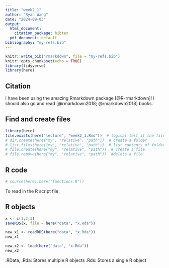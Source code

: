 ```yaml
---
title: "week2_1"
author: "Ryan Wang"
date: "2024-09-03"
output:
  html_document:
    citation_package: bibtex
  pdf_document: default
bibliography: "my-refs.bib"
---
```


```r
knitr::write_bib("rmarkdown", file = "my-refs.bib")
knitr::opts_chunk$set(echo = TRUE)
library(tidyverse)
library(here)
```

## Citation

I have been using the amazing Rmarkdown package [@R-rmarkdown]! I should also go and read [@rmarkdown2018; @rmarkdown2018] books.

## Find and create files
```r
library(here)
file.exists(here("lecture", "week2_1.Rmd"))  # logical test if the file exists
# dir.create(here("my", "relative", "path"))  # create a folder
# list.files(here("my", "relative", "path"))  # list contents of folder
# file.create(here("my", "relative", "path"))  # create a file
# file.remove(here("my", "relative", "path"))  #delete a file
```

## R code
```r
# source(here::here("functions.R"))
```
To read in the R script file.

## R objects
```r
x <- c(1,2,3)
saveRDS(x, file = here("data", "x.Rda"))

new_x1 <- readRDS(here("data", "x.Rda"))
new_x1

new_x2 <- load(here("data", "x.Rda"))
new_x2
```
.RData, .Rda: Stores multiple R objects
.Rds: Stores a single R object

